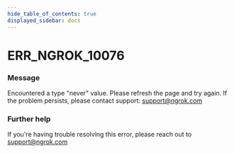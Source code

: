 ```yaml
---
hide_table_of_contents: true
displayed_sidebar: docs
---
```



# ERR_NGROK_10076

### Message

Encountered a type "never" value. Please refresh the page and try again. If the problem persists, please contact support: support@ngrok.com

### Further help

If you're having trouble resolving this error, please reach out to [support@ngrok.com](mailto:support@ngrok.com?subject=Help%20with%20ERR_NGROK_10076)

<ErrorDetails error="err_ngrok_10076" />
